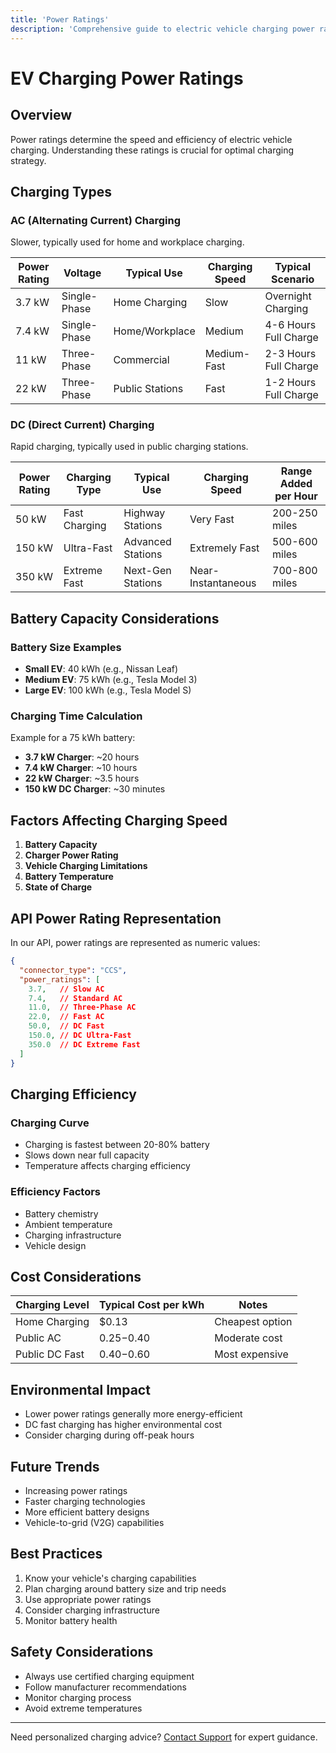 ```yaml
---
title: 'Power Ratings'
description: 'Comprehensive guide to electric vehicle charging power ratings'
---
```


# EV Charging Power Ratings

## Overview

Power ratings determine the speed and efficiency of electric vehicle charging. Understanding these ratings is crucial for optimal charging strategy.

## Charging Types

### AC (Alternating Current) Charging
Slower, typically used for home and workplace charging.

| Power Rating | Voltage | Typical Use | Charging Speed | Typical Scenario |
|--------------|---------|-------------|----------------|-----------------|
| 3.7 kW | Single-Phase | Home Charging | Slow | Overnight Charging |
| 7.4 kW | Single-Phase | Home/Workplace | Medium | 4-6 Hours Full Charge |
| 11 kW | Three-Phase | Commercial | Medium-Fast | 2-3 Hours Full Charge |
| 22 kW | Three-Phase | Public Stations | Fast | 1-2 Hours Full Charge |

### DC (Direct Current) Charging
Rapid charging, typically used in public charging stations.

| Power Rating | Charging Type | Typical Use | Charging Speed | Range Added per Hour |
|--------------|--------------|-------------|----------------|----------------------|
| 50 kW | Fast Charging | Highway Stations | Very Fast | 200-250 miles |
| 150 kW | Ultra-Fast | Advanced Stations | Extremely Fast | 500-600 miles |
| 350 kW | Extreme Fast | Next-Gen Stations | Near-Instantaneous | 700-800 miles |

## Battery Capacity Considerations

### Battery Size Examples
- **Small EV**: 40 kWh (e.g., Nissan Leaf)
- **Medium EV**: 75 kWh (e.g., Tesla Model 3)
- **Large EV**: 100 kWh (e.g., Tesla Model S)

### Charging Time Calculation

Example for a 75 kWh battery:
- **3.7 kW Charger**: ~20 hours
- **7.4 kW Charger**: ~10 hours
- **22 kW Charger**: ~3.5 hours
- **150 kW DC Charger**: ~30 minutes

## Factors Affecting Charging Speed

1. **Battery Capacity**
2. **Charger Power Rating**
3. **Vehicle Charging Limitations**
4. **Battery Temperature**
5. **State of Charge**

## API Power Rating Representation

In our API, power ratings are represented as numeric values:

```json
{
  "connector_type": "CCS",
  "power_ratings": [
    3.7,   // Slow AC
    7.4,   // Standard AC
    11.0,  // Three-Phase AC
    22.0,  // Fast AC
    50.0,  // DC Fast
    150.0, // DC Ultra-Fast
    350.0  // DC Extreme Fast
  ]
}
```

## Charging Efficiency

### Charging Curve
- Charging is fastest between 20-80% battery
- Slows down near full capacity
- Temperature affects charging efficiency

### Efficiency Factors
- Battery chemistry
- Ambient temperature
- Charging infrastructure
- Vehicle design

## Cost Considerations

| Charging Level | Typical Cost per kWh | Notes |
|---------------|----------------------|-------|
| Home Charging | $0.13 | Cheapest option |
| Public AC | $0.25-$0.40 | Moderate cost |
| Public DC Fast | $0.40-$0.60 | Most expensive |

## Environmental Impact

- Lower power ratings generally more energy-efficient
- DC fast charging has higher environmental cost
- Consider charging during off-peak hours

## Future Trends

- Increasing power ratings
- Faster charging technologies
- More efficient battery designs
- Vehicle-to-grid (V2G) capabilities

## Best Practices

1. Know your vehicle's charging capabilities
2. Plan charging around battery size and trip needs
3. Use appropriate power ratings
4. Consider charging infrastructure
5. Monitor battery health

## Safety Considerations

- Always use certified charging equipment
- Follow manufacturer recommendations
- Monitor charging process
- Avoid extreme temperatures

---

Need personalized charging advice? [Contact Support](/support) for expert guidance.